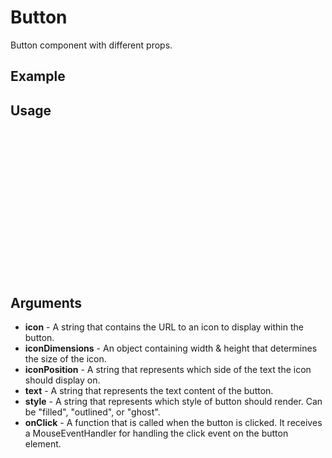 
<Meta of={Button} title="Button" />

# Button

Button component with different props.

## Example

<Canvas of={Button.WithIconLeft} />

## Usage

```ts
import {Button} from "dragons-treasure";

const Example = () => {
  return (
      <Button
        icon="https://via.placeholder.com/24"
        iconDimensions={{ width: 24, height: 24 }}
        iconPosition="left"
        text="Button Text"
        style="filled"
        onClick={()=> console.log("Clicked")}
      />
  );
};

export default Example;
```

## Arguments
- **icon** - A string that contains the URL to an icon to display within the button.
- **iconDimensions** - An object containing width & height that determines the size of the icon.
- **iconPosition** - A string that represents which side of the text the icon should display on.
- **text** - A string that represents the text content of the button.
- **style** - A string that represents which style of button should render. Can be "filled", "outlined", or "ghost".
- **onClick** - A function that is called when the button is clicked. It receives a MouseEventHandler for handling the click event on the button element.